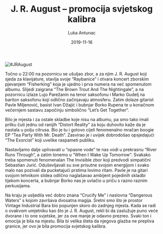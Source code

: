 ﻿---
title: J. R. August – promocija svjetskog kalibra
date: 2019-11-16
slug: jr-august
author: Luka Antunac
published: true
description: Sinoć je u zagrebačkom Vintage Industrial Baru zabočki kantautor Nikola Vranić, poznatiji kao J. R. August održao koncertnu promociju debitantskog albuma pod nazivom “Dangerous Water” koji je objavljen za diskografsku kuću Croatia Records
color: #3d8c32
---
![#JRAugust](./jr-august.jpg)

Točno u 22:00 na pozornicu se ušuljao zbor, a za njim J. R. August koji sjeda za klavijature, stavlja svoje “Raybanice” i otvara koncert zborskim pjevanjem “Fisherking” koja je ujedno i prva numera na već spomenutom albumu. Slijedi zaigrana “The Brown Trout And The Nightingale”, a na pozornicu izlaze Lujo Parežanin na tenor saksofonu i Marko Gudelj na bariton saksofonu koji odlično začinjavaju atmosferu. Zatim dolaze gitarist Pavle Miljenović, basist Ivan Džajić i bubnjar Borko Rupena te u konačnom večernjem sastavu započinju simbolično “Let’s Get Together“.

Bilo je mjesta i za ostale skladbe koje nisu na albumu, pa smo tako imali prilku čuti jednu od ranijih “Distort Reality” za koju duhovito kaže da je nastala u polju citrusa. Bio je tu i gotovo cijeli fenomenalno mračan boogie EP “Tea Party With Mr. Death“. Zasvirao je i uvijek dobrodošao opsjedajući “The Exorcist” koji uvelike raspameti publiku.

Nastavljamo dalje uplivavati u “opasne vode” te nas vodi u prekrasnu “River Runs Through“, a zatim tonemo u “When I Wake Up Tomorrow“. Svakako treba spomenuti fenomenalan The Invisible zbor koji predvodi simpatični Sebastian Jurić. Oduševljavali su sve prisutne svojom energijom i svako malo nas pozivali da pucketajući prstima lovimo ritam. Pavle je na gitari svojom tehnikom slidea odlično naglašavao ambijent pojedinih skladbi tijekom koncerta, a bubnjar Borko nas je uvlačio u priču s razno raznim perkusijama.

Na kraju je usljedila već dobro znana “Crucify Me” i naslovna “Dangerous Waters” s kojom završava dvosatna magija. Sretni smo što je prostor Vintage Industrial Bara bio popunjen skoro do zadnjeg mjesta. Kada se radi o ovakvom umjetniku kao što je J. R. August, rekli bi da zaslužuje puno veće dvorane i to one svjetske, jer za ove manje je odavno prezreo. Svaki ton i emocija je bila na mjestu. Bila bi velika šteta da njegova glazba ne prepliva granice, jer ovo je bila promocija svjetskog kalibra.